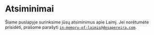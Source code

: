 
<Layout location={props.location}>
<SEO title="Atsiminimai" />

# Atsiminimai

Šiame puslapyje surinksime jūsų atsiminimus apie Laimį. Jei norėtumėte prisidėti, prašome
parašyti <code>in-memory-of-laimis@desapereira.com</code>.

</Layout>

